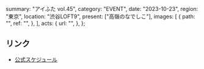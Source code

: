   summary: "アイふた vol.45",
  category: "EVENT",
  date: "2023-10-23",
  region: "東京",
  location: "渋谷LOFT9",
  present: ["高嶺のなでしこ"],
  images: [
    {
      path: "",
      ref: "",
    },
  ],
  acts: {
    url: "",
  },
};

## リンク

- [公式スケジュール](https://takanenonadeshiko.jp/?p=1415)
